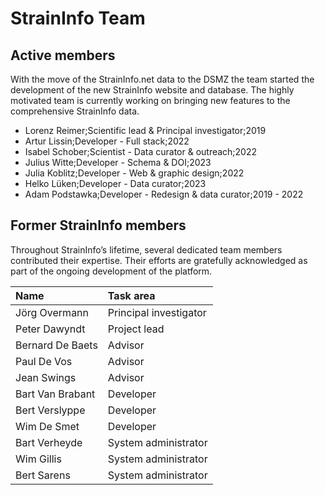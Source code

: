
<Container>

# StrainInfo Team

## Active members

With the move of the StrainInfo.net data to the DSMZ the team
started the development of the new StrainInfo website and database.
The highly motivated team is currently working on bringing new features
to the comprehensive StrainInfo data.

- Lorenz Reimer;Scientific lead & Principal investigator;2019
- Artur Lissin;Developer - Full stack;2022
- Isabel Schober;Scientist - Data curator & outreach;2022
- Julius Witte;Developer - Schema & DOI;2023
- Julia Koblitz;Developer - Web & graphic design;2022
- Helko Lüken;Developer - Data curator;2023
- Adam Podstawka;Developer - Redesign & data curator;2019 - 2022

</Container>
<Container>

## Former StrainInfo members

Throughout StrainInfo’s lifetime, several dedicated team members contributed 
their expertise. Their efforts are gratefully acknowledged as part 
of the ongoing development of the platform.

| Name             | Task area              |
| :--------------- | :--------------------- |
| Jörg Overmann    | Principal investigator |
| Peter Dawyndt    | Project lead           |
| Bernard De Baets | Advisor                |
| Paul De Vos      | Advisor                |
| Jean Swings      | Advisor                |
| Bart Van Brabant | Developer              |
| Bert Verslyppe   | Developer              |
| Wim De Smet      | Developer              |
| Bart Verheyde    | System administrator   |
| Wim Gillis       | System administrator   |
| Bert Sarens      | System administrator   |

</Container>
